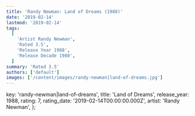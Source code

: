 ```yaml
---
title: 'Randy Newman: Land of Dreams (1988)'
date: '2019-02-14'
lastmod: '2019-02-14'
tags:
  [
    'Artist Randy Newman',
    'Rated 3.5',
    'Release Year 1988',
    'Release Decade 1980',
  ]
summary: 'Rated 3.5'
authors: ['default']
images: ['/content/images/randy-newman|land-of-dreams.jpg']
---
```


  key: 'randy-newman|land-of-dreams',
  title: 'Land of Dreams',
  release_year: 1988,
  rating: 7,
  rating_date: '2019-02-14T00:00:00.000Z',
  artist: 'Randy Newman',
};

<MusicRating data={data} />

